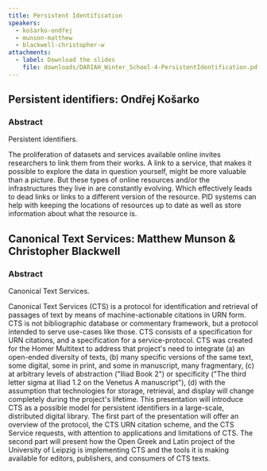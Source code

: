 ```yaml
---
title: Persistent Identification
speakers:
  - košarko-ondřej
  - munson-matthew
  - blackwell-christopher-w
attachments:
  - label: Download the slides
    file: downloads/DARIAH_Winter_School-4-PersistentIdentification.pdf
---
```

## Persistent identifiers: Ondřej Košarko

### Abstract

Persistent identifiers.

The proliferation of datasets and services available online invites researchers to link them from their works. A link to a service, that makes it possible to explore the data in question yourself, might be more valuable than a picture. But these types of online resources and/or the infrastructures they live in are constantly evolving. Which effectively leads to dead links or links to a different version of the resource. PID systems can help with keeping the locations of resources up to date as well as store information about what the resource is.

<DownloadLink href="downloads/4.1-Kosarko.pdf" />

<Speakers>
  <Speaker speaker="košarko-ondřej" />
</Speakers>

## Canonical Text Services: Matthew Munson & Christopher Blackwell

### Abstract

Canonical Text Services.

Canonical Text Services (CTS) is a protocol for identification and retrieval of passages of text by means of machine-actionable citations in URN form. CTS is not bibliographic database or commentary framework, but a protocol intended to serve use-cases like those. CTS consists of a specification for URN citations, and a specification for a service-protocol. CTS was created for the Homer Multitext to address that project's need to integrate (a) an open-ended diversity of texts, (b) many specific versions of the same text, some digital, some in print, and some in manuscript, many fragmentary, (c) at arbitrary levels of abstraction ("Iliad Book 2") or specificity ("The third letter sigma at Iliad 1.2 on the Venetus A manuscript"), (d) with the assumption that technologies for storage, retrieval, and display will change completely during the project's lifetime. This presentation will introduce CTS as a possible model for persistent identifiers in a large-scale, distributed digital library. The first part of the presentation will offer an overview of the protocol, the CTS URN citation scheme, and the CTS Service requests, with attention to applications and limitations of CTS. The second part will present how the Open Greek and Latin project of the University of Leipzig is implementing CTS and the tools it is making available for editors, publishers, and consumers of CTS texts.

<DownloadLink href="downloads/4.2-Munson.pdf" />

<Speakers>
  <Speaker speaker="munson-matthew" />

  <Speaker speaker="blackwell-christopher-w" />
</Speakers>

